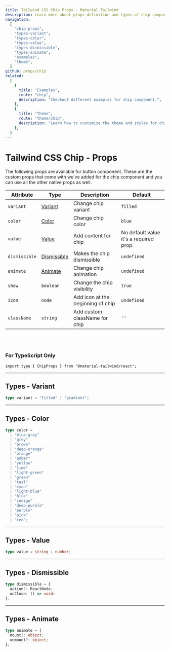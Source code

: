 ```yaml
---
title: Tailwind CSS Chip Props - Material Tailwind
description: Learn more about props definition and types of chip component.
navigation:
  [
    "chip-props",
    "types-variant",
    "types-color",
    "types-value",
    "types-dismissible",
    "types-animate",
    "examples",
    "theme",
  ]
github: props/chip
related:
  [
    {
      title: "Examples",
      route: "chip",
      description: "Checkout different examples for chip component.",
    },
    {
      title: "Theme",
      route: "theme/chip",
      description: "Learn how to customize the theme and styles for chip component.",
    },
  ]
---
```


# Tailwind CSS Chip - Props

<span id="alert-props" className="scroll-mt-48" />
The following props are available for button component. These are the custom props
that come with we've added for the chip component and you can use all the other native
props as well.

| Attribute     | Type                              | Description                       | Default                                |
| ------------- | --------------------------------- | --------------------------------- | -------------------------------------- |
| `variant`     | [Variant](#types-variant)         | Change chip variant               | <Code>filled</Code>                    |
| `color`       | [Color](#types-color)             | Change chip color                 | <Code>blue</Code>                      |
| `value`       | [Value](#types-value)             | Add content for chip              | No default value it's a required prop. |
| `dismissible` | [Dismissible](#types-dismissible) | Makes the chip dismissible        | <Code>undefined</Code>                 |
| `animate`     | [Animate](#types-animate)         | Change chip animation             | <Code>undefined</Code>                 |
| `show`        | <Code>boolean</Code>              | Change the chip visibility        | <Code>true</Code>                      |
| `icon`        | <Code>node</Code>                 | Add icon at the beginning of chip | <Code>undefined</Code>                 |
| `className`   | <Code>string</Code>               | Add custom className for chip     | `''`                                   |

<br />
<br />

### For TypeScript Only

```tsx
import type { ChipProps } from "@material-tailwind/react";
```

---

## Types - Variant

<span id="types-variant" className="scroll-mt-48" />

```ts
type variant = "filled" | "gradient";
```

---

## Types - Color

<span id="types-color" className="scroll-mt-48" />

```ts
type color =
  | "blue-grey"
  | "grey"
  | "brown"
  | "deep-orange"
  | "orange"
  | "amber"
  | "yellow"
  | "lime"
  | "light-green"
  | "green"
  | "teal"
  | "cyan"
  | "light-blue"
  | "blue"
  | "indigo"
  | "deep-purple"
  | "purple"
  | "pink"
  | "red";
```

---

## Types - Value

<span id="types-value" className="scroll-mt-48" />

```ts
type value = string | number;
```

---

## Types - Dismissible

<span id="types-dismissible" className="scroll-mt-48" />

```ts
type dismissible = {
  action?: ReactNode;
  onClose: () => void;
};
```

---

## Types - Animate

<span id="types-animate" className="scroll-mt-48" />

```ts
type animate = {
  mount?: object;
  unmount?: object;
};
```

<span id="examples" className="scroll-mt-48" />
<span id="theme" className="scroll-mt-48" />
